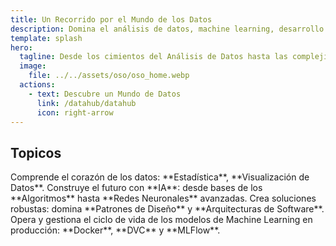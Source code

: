 ```yaml
---
title: Un Recorrido por el Mundo de los Datos
description: Domina el análisis de datos, machine learning, desarrollo de software y MLOps para impulsar tu carrera en el mundo de los datos.
template: splash
hero:
  tagline: Desde los cimientos del Análisis de Datos hasta las complejidades de Machine Learning y el Desarrollo de Software de vanguardia. 
  image:
    file: ../../assets/oso/oso_home.webp
  actions:
    - text: Descubre un Mundo de Datos
      link: /datahub/datahub
      icon: right-arrow
---
```



## Topicos

<CardGrid stagger>
	<Card title="Analisis de Datos" icon="document">
		Comprende el corazón de los datos: **Estadística**, **Visualización de Datos**.
	</Card>
	<Card title="Machine Learning" icon="puzzle">
		Construye el futuro con **IA**: desde bases de los **Algoritmos** hasta **Redes Neuronales** avanzadas.
	</Card>
	<Card title="Desarrollo de Software" icon="open-book">
		Crea soluciones robustas: domina **Patrones de Diseño** y **Arquitecturas de Software**.
	</Card>
	<Card title="MLops" icon="seti:docker">
		Opera y gestiona el ciclo de vida de los modelos de Machine Learning en producción: **Docker**, **DVC** y **MLFlow**.
	</Card>
</CardGrid>
